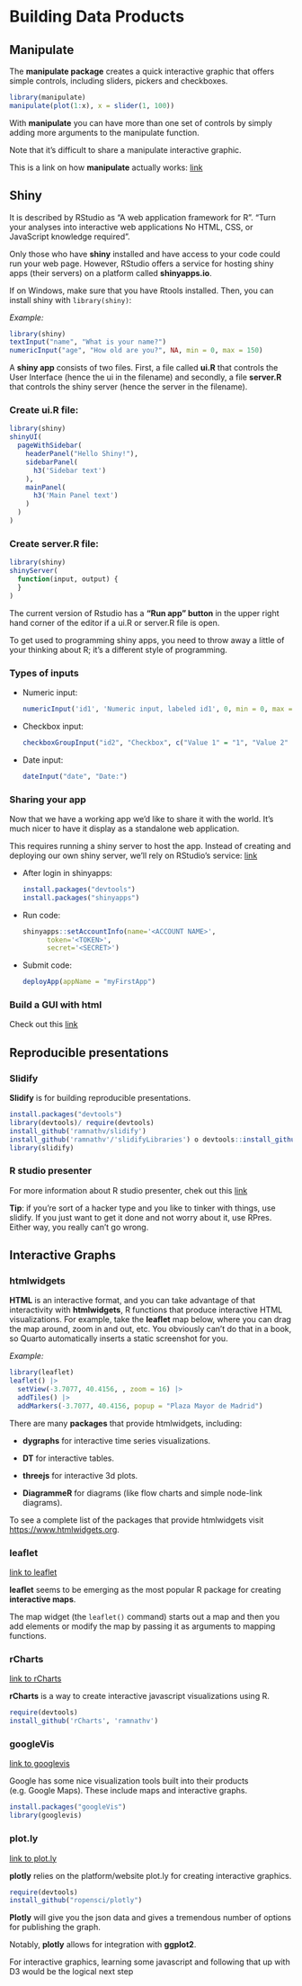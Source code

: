 # Building Data Products

## Manipulate

The **manipulate package** creates a quick interactive graphic that offers simple controls, including sliders, pickers and checkboxes.

``` r
library(manipulate) 
manipulate(plot(1:x), x = slider(1, 100))
```

With **manipulate** you can have more than one set of controls by simply adding more arguments to the manipulate function.

Note that it’s difficult to share a manipulate interactive graphic.

This is a link on how **manipulate** actually works: [link](https://support.rstudio.com/hc/en-us/articles/200551906-Interactive-Plotting-with-Manipulate)

## Shiny

It is described by RStudio as “A web application framework for R”. “Turn your analyses into interactive web applications No HTML, CSS, or JavaScript knowledge required”.

Only those who have **shiny** installed and have access to your code could run your web page. However, RStudio offers a service for hosting shiny apps (their servers) on a platform called **shinyapps.io**.

If on Windows, make sure that you have Rtools installed. Then, you can install shiny with `library(shiny)`:

*Example:*

```r
library(shiny)
textInput("name", "What is your name?")
numericInput("age", "How old are you?", NA, min = 0, max = 150)
```

A **shiny app** consists of two files. First, a file called **ui.R** that controls the User Interface (hence the ui in the filename) and secondly, a file **server.R** that controls the shiny server (hence the server in the filename).

### Create ui.R file:

``` r
library(shiny)
shinyUI(
  pageWithSidebar( 
    headerPanel("Hello Shiny!"), 
    sidebarPanel( 
      h3('Sidebar text')
    ),
    mainPanel( 
      h3('Main Panel text')
    )
  )
)
```

### Create server.R file:

``` r
library(shiny) 
shinyServer( 
  function(input, output) {
  }
)
```

The current version of Rstudio has a **“Run app” button** in the upper right hand corner of the editor if a ui.R or server.R file is open.

To get used to programming shiny apps, you need to throw away a little of your thinking about R; it’s a different style of programming.

### Types of inputs

-   Numeric input:

    ``` r
    numericInput('id1', 'Numeric input, labeled id1', 0, min = 0, max = 10, step= 1)
    ```

-   Checkbox input:

    ``` r
    checkboxGroupInput("id2", "Checkbox", c("Value 1" = "1", "Value 2" = "2", "Value 3" = "3"))
    ```

-   Date input:

    ``` r
    dateInput("date", "Date:")
    ```

### Sharing your app

Now that we have a working app we’d like to share it with the world. It’s much nicer to have it display as a standalone web application.

This requires running a shiny server to host the app. Instead of creating and deploying our own shiny server, we’ll rely on RStudio’s service: [link](https://www.shinyapps.io/)

-   After login in shinyapps:

    ``` r
    install.packages("devtools")
    install.packages("shinyapps")
    ```

-   Run code:

    ``` r
    shinyapps::setAccountInfo(name='<ACCOUNT NAME>', 
          token='<TOKEN>', 
          secret='<SECRET>')
    ```

-   Submit code:

    ``` r
    deployApp(appName = "myFirstApp")
    ```

### Build a GUI with html

Check out this [link](https://shiny.rstudio.com/articles/html-ui.html)

## Reproducible presentations

### Slidify

**Slidify** is for building reproducible presentations.

``` r
install.packages("devtools") 
library(devtools)/ require(devtools)
install_github('ramnathv/slidify')
install_github('ramnathv'/'slidifyLibraries') o devtools::install_github(pkgs, force = TRUE)
library(slidify)
```

### R studio presenter

For more information about R studio presenter, chek out this [link](https://suppor.rstudio.com/hc/en-us/articles/200486468-Authoring-R-Presentations)

**Tip**: if you’re sort of a hacker type and you like to tinker with things, use slidify. If you just want to get it done and not worry about it, use RPres. Either way, you really can’t go wrong.

## Interactive Graphs

### htmlwidgets

**HTML** is an interactive format, and you can take advantage of that interactivity with **htmlwidgets**, R functions that produce interactive HTML visualizations. For example, take the **leaflet** map below, where you can drag the map around, zoom in and out, etc. You obviously can’t do that in a book, so Quarto automatically inserts a static screenshot for you.

*Example:*

```r
library(leaflet)
leaflet() |>
  setView(-3.7077, 40.4156, , zoom = 16) |> 
  addTiles() |>
  addMarkers(-3.7077, 40.4156, popup = "Plaza Mayor de Madrid") 
```

There are many **packages** that provide htmlwidgets, including:

-   **dygraphs** for interactive time series visualizations.

-   **DT** for interactive tables.

-   **threejs** for interactive 3d plots.

-   **DiagrammeR** for diagrams (like flow charts and simple node-link diagrams).

To see a complete list of the packages that provide htmlwidgets visit <https://www.htmlwidgets.org>.

### leaflet

[link to leaflet](https://rstudio.github.io/leaflet/)

**leaflet** seems to be emerging as the most popular R package for creating **interactive maps**.

The map widget (the `leaflet()` command) starts out a map and then you add elements or modify the map by passing it as arguments to mapping functions.

### rCharts

[link to rCharts](https://ramnathv.github.io/rCharts/)

**rCharts** is a way to create interactive javascript visualizations using R.

``` r
require(devtools) 
install_github('rCharts', 'ramnathv')
```

### googleVis

[link to googlevis](https://cran.r-project.org/web/packages/googleVis/vignettes/googleVis_examples.html)

Google has some nice visualization tools built into their products (e.g. Google Maps). These include maps and interactive graphs.

``` r
install.packages("googleVis")
library(googlevis)
```

### plot.ly

[link to plot.ly](https://plot.ly)

**plotly** relies on the platform/website plot.ly for creating interactive graphics.

``` r
require(devtools) 
install_github("ropensci/plotly")
```

**Plotly** will give you the json data and gives a tremendous number of options for publishing the graph.

Notably, **plotly** allows for integration with **ggplot2**.

For interactive graphics, learning some javascript and following that up with D3 would be the logical next step
